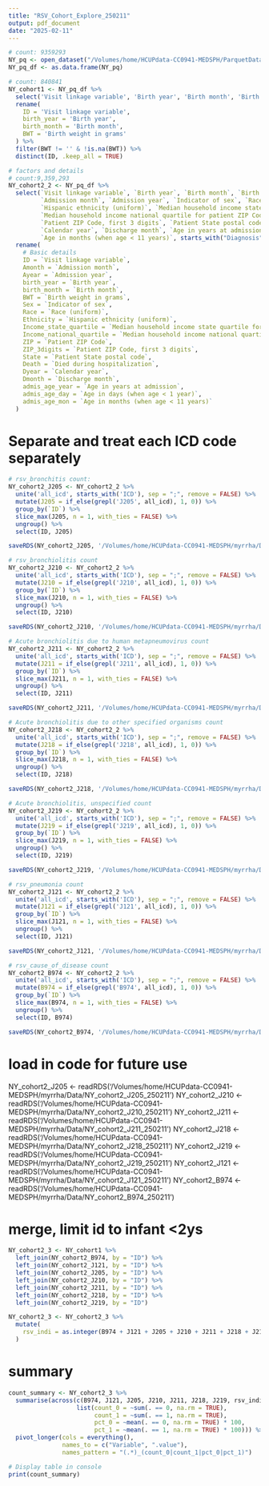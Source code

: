 ```yaml
---
title: "RSV_Cohort_Explore_250211"
output: pdf_document
date: "2025-02-11"
---
```

```r
# count: 9359293
NY_pq <- open_dataset("/Volumes/home/HCUPdata-CC0941-MEDSPH/ParquetData/NY", format = "parquet")
NY_pq_df <- as.data.frame(NY_pq)
```

```r
# count: 840841
NY_cohort1 <- NY_pq_df %>%
  select('Visit linkage variable', 'Birth year', 'Birth month', 'Birth weight in grams') %>%
  rename(
    ID = 'Visit linkage variable',
    birth_year = 'Birth year',
    birth_month = 'Birth month',
    BWT = 'Birth weight in grams'
  ) %>%
  filter(BWT != '' & !is.na(BWT)) %>%
  distinct(ID, .keep_all = TRUE)  
```

```r
# factors and details
# count:9,359,293
NY_cohort2_2 <- NY_pq_df %>%
  select(`Visit linkage variable`, `Birth year`, `Birth month`, `Birth weight in grams`,
         `Admission month`, `Admission year`, `Indicator of sex`, `Race (uniform)`,
         `Hispanic ethnicity (uniform)`, `Median household income state quartile for patient ZIP Code`,
         `Median household income national quartile for patient ZIP Code`, `Patient ZIP Code`,
         `Patient ZIP Code, first 3 digits`, `Patient State postal code`, `Died during hospitalization`,
         `Calendar year`, `Discharge month`, `Age in years at admission`, `Age in days (when age < 1 year)`,
         `Age in months (when age < 11 years)`, starts_with("Diagnosis"), starts_with("ICD-10-CM Diagnosis")) %>%
  rename(
    # Basic details
    ID = `Visit linkage variable`,
    Amonth = `Admission month`,
    Ayear = `Admission year`,
    birth_year = `Birth year`,
    birth_month = `Birth month`,
    BWT = `Birth weight in grams`,
    Sex = `Indicator of sex`,
    Race = `Race (uniform)`,
    Ethnicity = `Hispanic ethnicity (uniform)`,
    Income_state_quartile = `Median household income state quartile for patient ZIP Code`,
    Income_national_quartile = `Median household income national quartile for patient ZIP Code`,
    ZIP = `Patient ZIP Code`,
    ZIP_3digits = `Patient ZIP Code, first 3 digits`,
    State = `Patient State postal code`,
    Death = `Died during hospitalization`,
    Dyear = `Calendar year`,
    Dmonth = `Discharge month`,
    admis_age_year = `Age in years at admission`,
    admis_age_day = `Age in days (when age < 1 year)`,
    admis_age_mon = `Age in months (when age < 11 years)`
  )
```

# Separate and treat each ICD code separately 
```r
# rsv_bronchitis count: 
NY_cohort2_J205 <- NY_cohort2_2 %>%
  unite('all_icd', starts_with('ICD'), sep = ";", remove = FALSE) %>%
  mutate(J205 = if_else(grepl('J205', all_icd), 1, 0)) %>%
  group_by(`ID`) %>%
  slice_max(J205, n = 1, with_ties = FALSE) %>%
  ungroup() %>%
  select(ID, J205)

saveRDS(NY_cohort2_J205, '/Volumes/home/HCUPdata-CC0941-MEDSPH/myrrha/Data/NY_cohort2_J205_250211')
```

```r
# rsv_bronchiolitis count
NY_cohort2_J210 <- NY_cohort2_2 %>%
  unite('all_icd', starts_with('ICD'), sep = ";", remove = FALSE) %>%
  mutate(J210 = if_else(grepl('J210', all_icd), 1, 0)) %>%
  group_by(`ID`) %>%
  slice_max(J210, n = 1, with_ties = FALSE) %>%
  ungroup() %>%
  select(ID, J210)

saveRDS(NY_cohort2_J210, '/Volumes/home/HCUPdata-CC0941-MEDSPH/myrrha/Data/NY_cohort2_J210_250211')
```

```r
# Acute bronchiolitis due to human metapneumovirus count
NY_cohort2_J211 <- NY_cohort2_2 %>%
  unite('all_icd', starts_with('ICD'), sep = ";", remove = FALSE) %>%
  mutate(J211 = if_else(grepl('J211', all_icd), 1, 0)) %>%
  group_by(`ID`) %>%
  slice_max(J211, n = 1, with_ties = FALSE) %>%
  ungroup() %>%
  select(ID, J211)

saveRDS(NY_cohort2_J211, '/Volumes/home/HCUPdata-CC0941-MEDSPH/myrrha/Data/NY_cohort2_J211_250211')
```

```r
# Acute bronchiolitis due to other specified organisms count
NY_cohort2_J218 <- NY_cohort2_2 %>%
  unite('all_icd', starts_with('ICD'), sep = ";", remove = FALSE) %>%
  mutate(J218 = if_else(grepl('J218', all_icd), 1, 0)) %>%
  group_by(`ID`) %>%
  slice_max(J218, n = 1, with_ties = FALSE) %>%
  ungroup() %>%
  select(ID, J218)

saveRDS(NY_cohort2_J218, '/Volumes/home/HCUPdata-CC0941-MEDSPH/myrrha/Data/NY_cohort2_J218_250211')
```

```r
# Acute bronchiolitis, unspecified count
NY_cohort2_J219 <- NY_cohort2_2 %>%
  unite('all_icd', starts_with('ICD'), sep = ";", remove = FALSE) %>%
  mutate(J219 = if_else(grepl('J219', all_icd), 1, 0)) %>%
  group_by(`ID`) %>%
  slice_max(J219, n = 1, with_ties = FALSE) %>%
  ungroup() %>%
  select(ID, J219)

saveRDS(NY_cohort2_J219, '/Volumes/home/HCUPdata-CC0941-MEDSPH/myrrha/Data/NY_cohort2_J219_250211')
```

```r
# rsv_pneumonia count
NY_cohort2_J121 <- NY_cohort2_2 %>%
  unite('all_icd', starts_with('ICD'), sep = ";", remove = FALSE) %>%
  mutate(J121 = if_else(grepl('J121', all_icd), 1, 0)) %>%
  group_by(`ID`) %>%
  slice_max(J121, n = 1, with_ties = FALSE) %>%
  ungroup() %>%
  select(ID, J121)

saveRDS(NY_cohort2_J121, '/Volumes/home/HCUPdata-CC0941-MEDSPH/myrrha/Data/NY_cohort2_J121_250211')
```

```r
# rsv_cause_of_disease count
NY_cohort2_B974 <- NY_cohort2_2 %>%
  unite('all_icd', starts_with('ICD'), sep = ";", remove = FALSE) %>%
  mutate(B974 = if_else(grepl('B974', all_icd), 1, 0)) %>%
  group_by(`ID`) %>%
  slice_max(B974, n = 1, with_ties = FALSE) %>%
  ungroup() %>%
  select(ID, B974)

saveRDS(NY_cohort2_B974, '/Volumes/home/HCUPdata-CC0941-MEDSPH/myrrha/Data/NY_cohort2_B974_250211')
```

# load in code for future use
NY_cohort2_J205 <- readRDS('/Volumes/home/HCUPdata-CC0941-MEDSPH/myrrha/Data/NY_cohort2_J205_250211')
NY_cohort2_J210 <- readRDS('/Volumes/home/HCUPdata-CC0941-MEDSPH/myrrha/Data/NY_cohort2_J210_250211')
NY_cohort2_J211 <- readRDS('/Volumes/home/HCUPdata-CC0941-MEDSPH/myrrha/Data/NY_cohort2_J211_250211')
NY_cohort2_J218 <- readRDS('/Volumes/home/HCUPdata-CC0941-MEDSPH/myrrha/Data/NY_cohort2_J218_250211')
NY_cohort2_J219 <- readRDS('/Volumes/home/HCUPdata-CC0941-MEDSPH/myrrha/Data/NY_cohort2_J219_250211')
NY_cohort2_J121 <- readRDS('/Volumes/home/HCUPdata-CC0941-MEDSPH/myrrha/Data/NY_cohort2_J121_250211')
NY_cohort2_B974 <- readRDS('/Volumes/home/HCUPdata-CC0941-MEDSPH/myrrha/Data/NY_cohort2_B974_250211')

# merge, limit id to infant <2ys
```r
NY_cohort2_3 <- NY_cohort1 %>%
  left_join(NY_cohort2_B974, by = "ID") %>%
  left_join(NY_cohort2_J121, by = "ID") %>%
  left_join(NY_cohort2_J205, by = "ID") %>%
  left_join(NY_cohort2_J210, by = "ID") %>%
  left_join(NY_cohort2_J211, by = "ID") %>%
  left_join(NY_cohort2_J218, by = "ID") %>%
  left_join(NY_cohort2_J219, by = "ID")

NY_cohort2_3 <- NY_cohort2_3 %>%
  mutate(
    rsv_indi = as.integer(B974 + J121 + J205 + J210 + J211 + J218 + J219 > 0)
  )
```

# summary
```r
count_summary <- NY_cohort2_3 %>%
  summarise(across(c(B974, J121, J205, J210, J211, J218, J219, rsv_indi),
                   list(count_0 = ~sum(. == 0, na.rm = TRUE),
                        count_1 = ~sum(. == 1, na.rm = TRUE),
                        pct_0 = ~mean(. == 0, na.rm = TRUE) * 100,
                        pct_1 = ~mean(. == 1, na.rm = TRUE) * 100))) %>%
  pivot_longer(cols = everything(), 
               names_to = c("Variable", ".value"),
               names_pattern = "(.*)_(count_0|count_1|pct_0|pct_1)")

# Display table in console
print(count_summary)

```